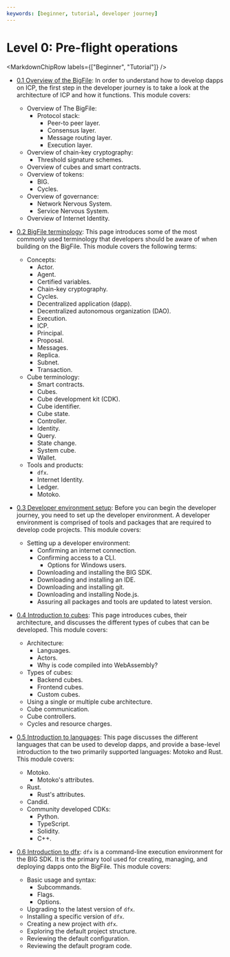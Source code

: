 ```yaml
---
keywords: [beginner, tutorial, developer journey]
---
```



# Level 0: Pre-flight operations

<MarkdownChipRow labels={["Beginner", "Tutorial"]} />

- [0.1 Overview of the BigFile](/docs/current/tutorials/developer-journey/level-0/ic-overview): In order to understand how to develop dapps on ICP, the first step in the developer journey is to take a look at the architecture of ICP and how it functions. This module covers:
    - Overview of The BigFile:
        - Protocol stack:
            - Peer-to peer layer.
            - Consensus layer.
            - Message routing layer.
            - Execution layer.
    - Overview of chain-key cryptography:
        - Threshold signature schemes.
    - Overview of cubes and smart contracts.
    - Overview of tokens:
        - BIG.
        - Cycles.
    - Overview of governance:
        - Network Nervous System.
        - Service Nervous System.
    - Overview of Internet Identity.

- [0.2 BigFile terminology](/docs/current/tutorials/developer-journey/level-0/ic-terms): This page introduces some of the most commonly used terminology that developers should be aware of when building on the BigFile. This module covers the following terms:
    - Concepts:
        - Actor.
        - Agent.
        - Certified variables.
        - Chain-key cryptography.
        - Cycles.
        - Decentralized application (dapp).
        - Decentralized autonomous organization (DAO).
        - Execution.
        - ICP.
        - Principal.
        - Proposal.
        - Messages.
        - Replica.
        - Subnet.
        - Transaction.
    - Cube terminology:
        - Smart contracts.
        - Cubes.
        - Cube development kit (CDK).
        - Cube identifier.
        - Cube state.
        - Controller.
        - Identity.
        - Query.
        - State change.
        - System cube.
        - Wallet.
    - Tools and products:
        - `dfx`.
        - Internet Identity.
        - Ledger.
        - Motoko.

- [0.3 Developer environment setup](/docs/current/tutorials/developer-journey/level-0/dev-env): Before you can begin the developer journey, you need to set up the developer environment. A developer environment is comprised of tools and packages that are required to develop code projects. This module covers:
    - Setting up a developer environment:
        - Confirming an internet connection.
        - Confirming access to a CLI.
            - Options for Windows users.
        - Downloading and installing the BIG SDK.
        - Downloading and installing an IDE.
        - Downloading and installing git.
        - Downloading and installing Node.js.
        - Assuring all packages and tools are updated to latest version.

- [0.4 Introduction to cubes](/docs/current/tutorials/developer-journey/level-0/intro-canisters): This page introduces cubes, their architecture, and discusses the different types of cubes that can be developed. This module covers:
    - Architecture:
        - Languages.
        - Actors.
        - Why is code compiled into WebAssembly?
    - Types of cubes:
        - Backend cubes.
        - Frontend cubes.
        - Custom cubes.
    - Using a single or multiple cube architecture.
    - Cube communication.
    - Cube controllers.
    - Cycles and resource charges.

- [0.5 Introduction to languages](/docs/current/tutorials/developer-journey/level-0/intro-languages): This page discusses the different languages that can be used to develop dapps, and provide a base-level introduction to the two primarily supported languages: Motoko and Rust. This module covers:
    - Motoko.
        - Motoko's attributes.
    - Rust.
        - Rust's attributes.
    - Candid.
    - Community developed CDKs:
        - Python.
        - TypeScript.
        - Solidity.
        - C++.

- [0.6 Introduction to dfx](/docs/current/tutorials/developer-journey/level-0/intro-dfx): `dfx` is a command-line execution environment for the BIG SDK. It is the primary tool used for creating, managing, and deploying dapps onto the BigFile. This module covers:
    - Basic usage and syntax:
        - Subcommands.
        - Flags.
        - Options.
    - Upgrading to the latest version of `dfx`.
    - Installing a specific version of `dfx`.
    - Creating a new project with `dfx`.
    - Exploring the default project structure.
    - Reviewing the default configuration.
    - Reviewing the default program code.

